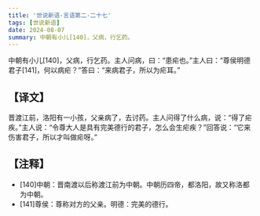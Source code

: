 ```yaml
---
title: '世说新语-言语第二-二十七'
tags: [世说新语]
date: 2024-08-07
summary: 中朝有小儿[140]，父病，行乞药。
---
```


中朝有小儿[140]，父病，行乞药。主人问病，曰：“患疟也。”主人曰：“尊侯明德君子[141]，何以病疟？”答曰：“来病君子，所以为疟耳。”

## 【译文】

晋渡江前，洛阳有一小孩，父亲病了，去讨药。主人问得了什么病，说：“得了疟疾。”主人说：“令尊大人是具有完美德行的君子，怎么会生疟疾？”回答说：“它来伤害君子，所以才叫做疟呀。”

## 【注释】

- [140]中朝：晋南渡以后称渡江前为中朝。中朝历四帝，都洛阳，故又称洛都为中朝。
- [141]尊侯：尊称对方的父亲。明德：完美的德行。
